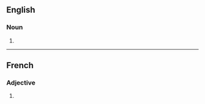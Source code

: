 ==English==

===Noun===
{{head|en|noun form}}

# {{plural of|en|ablative}}

----

==French==

===Adjective===
{{head|fr|adjective form}}

# {{feminine plural of|fr|ablatif}}